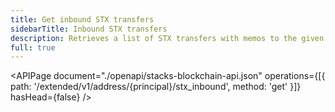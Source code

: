 ```yaml
---
title: Get inbound STX transfers
sidebarTitle: Inbound STX transfers
description: Retrieves a list of STX transfers with memos to the given principal.
full: true
---
```


<APIPage
  document="./openapi/stacks-blockchain-api.json"
  operations={[{ path: '/extended/v1/address/{principal}/stx_inbound', method: 'get' }]}
  hasHead={false}
/>
